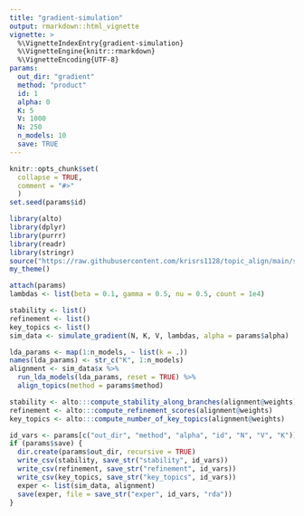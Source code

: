 ```yaml
---
title: "gradient-simulation"
output: rmarkdown::html_vignette
vignette: >
  %\VignetteIndexEntry{gradient-simulation}
  %\VignetteEngine{knitr::rmarkdown}
  %\VignetteEncoding{UTF-8}
params:
  out_dir: "gradient"
  method: "product"
  id: 1
  alpha: 0
  K: 5
  V: 1000
  N: 250
  n_models: 10
  save: TRUE
---
```


```r
knitr::opts_chunk$set(
  collapse = TRUE,
  comment = "#>"
  )
set.seed(params$id)
```

```r
library(alto)
library(dplyr)
library(purrr)
library(readr)
library(stringr)
source("https://raw.githubusercontent.com/krisrs1128/topic_align/main/simulations/simulation_functions.R")
my_theme()
```

```r
attach(params)
lambdas <- list(beta = 0.1, gamma = 0.5, nu = 0.5, count = 1e4)
```

```r
stability <- list()
refinement <- list()
key_topics <- list()
sim_data <- simulate_gradient(N, K, V, lambdas, alpha = params$alpha)
```

```r
lda_params <- map(1:n_models, ~ list(k = .))
names(lda_params) <- str_c("K", 1:n_models)
alignment <- sim_data$x %>%
  run_lda_models(lda_params, reset = TRUE) %>%
  align_topics(method = params$method)
```

```r
stability <- alto:::compute_stability_along_branches(alignment@weights)
refinement <- alto:::compute_refinement_scores(alignment@weights)
key_topics <- alto:::compute_number_of_key_topics(alignment@weights)
```


```r
id_vars <- params[c("out_dir", "method", "alpha", "id", "N", "V", "K")]
if (params$save) {
  dir.create(params$out_dir, recursive = TRUE)
  write_csv(stability, save_str("stability", id_vars))
  write_csv(refinement, save_str("refinement", id_vars))
  write_csv(key_topics, save_str("key_topics", id_vars))
  exper <- list(sim_data, alignment)
  save(exper, file = save_str("exper", id_vars, "rda"))
}
```

